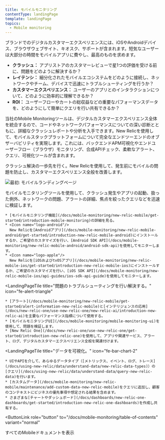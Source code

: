 ```yaml
---
title: モバイルモニタリング
contentType: landingPage
template: landingPage
topics:
  - Mobile monitoring
---
```


ブランドでのデジタルカスタマーエクスペリエンスには、iOSやAndroidデバイス、ブラウザウェブサイト、キオスク、サポートが含まれます。短気なユーザーは大部分の時間をモバイルアプリに費やし、最高のものを求めます。

* **クラッシュ：** アプリストアのカスタマーレビューで星1つの評価を受ける前に、問題をどのように解決するか？
* **レイテンシ：** 細分化されたモバイルエコシステムをどのように接続し、ネットワークやチーム、デバイスで迅速にトラブルシューティングを行うか？
* **カスタマーエクスペリエンス：** ユーザーのアプリとのインタラクションについて、どのように効率的に理解できるか？
* **ROI：** ユーザーフローやカートの総収益などの重要なパフォーマンスデータを、どのようにして簡単にクエリを行い共有できるか？

当社のMobile Monitoringツールは、デジタルカスタマーエクスペリエンス全体を統合するので、コードやネットワークパフォーマンスについての深い診断とともに、詳細なクラッシュレポートや分析を入手できます。New Relicを使用して、モバイルスタックプラットフォームについて完全なエンドツーエンドのオブザーバビリティを実現します。これには、バックエンドAPM可視化やエンドユーザーフロー（ブラウザ）モニタリング、合成APIチェック、柔軟なアラート、クエリ、可視化ツールが含まれます。

クラッシュ解決の一歩先を行く。New Relicを使用して、発生前にモバイルの問題を防止し、カスタマーエクスペリエンス全般を改善します。

![最初: モバイルランディングページ](./images/mobile-nrOne-crash-edit.png "最初: モバイルランディングページ")

モバイルモニタリングツールを使用して、クラッシュ発生やアプリの起動、扱った例外、ネットワークの問題、アラートの詳細、焦点を絞ったクエリなどを迅速に検証します。

<LandingPageTileGrid>
  <LandingPageTile
    title="始めてみましょう。"
    icon="fe-check-square"
  >


    * [モバイルモニタリング機能](/docs/mobile-monitoring/new-relic-mobile/get-started/introduction-mobile-monitoring)の詳細を見る。
    * <Icon name="logo-android"/>
      New Relicを[Androidアプリ](/docs/mobile-monitoring/new-relic-mobile-android/get-started/introduction-new-relic-mobile-android)にインストールするか、ご希望のカスタマイズを行い、[Android SDK API](/docs/mobile-monitoring/new-relic-mobile-android/android-sdk-api)を使用してモニターします。
    * <Icon name="logo-apple"/>
      New Relicを[iOSおよびtvOSアプリ](/docs/mobile-monitoring/new-relic-mobile-ios/get-started/introduction-new-relic-mobile-ios)にインストールするか、ご希望のカスタマイズを行い、[iOS SDK API](/docs/mobile-monitoring/new-relic-mobile-ios/api-guides/ios-sdk-api-guide)を使用してモニターします。
  </LandingPageTile>

  <LandingPageTile
    title="問題のトラブルシューティングを行い解決する。"
    icon="fe-alert-triangle"
  >


    * [アラート](/docs/mobile-monitoring/new-relic-mobile/get-started/alert-information-new-relic-mobile)と[インテリジェンスの応用](/docs/new-relic-one/use-new-relic-one/new-relic-ai/introduction-new-relic-ai)を主要なパフォーマンス指標について使用する。
    * [モバイルモニタリングUI](/docs/mobile-monitoring/mobile-monitoring-ui)を使用して、問題を検証します。
    * [New Relic One](/docs/new-relic-one/use-new-relic-one/get-started/introduction-new-relic-one)を使用して、アプリや関連サービス、アラート、ログ、デジタルカスタマーエクスペリエンス全般を関連付けます。
  </LandingPageTile>

  <LandingPageTile
    title="データを可視化。"
    icon="fe-bar-chart-2"
  >


    * UIやAPIを介して、あらゆるデータタイプ（[メトリックス、イベント、ログ、トレース](/docs/using-new-relic/data/understand-data/new-relic-data-types)）の[クエリ](/docs/using-new-relic/data/understand-data/query-new-relic-data)を行います。
    * [カスタムデータ](/docs/mobile-monitoring/new-relic-mobile/maintenance/add-custom-data-new-relic-mobile)をクエリに追加し、顧客のコンテキストにビジネスの優先事項や想定される結果を含めます。
    * さまざまな[チャートやダッシュボード](/docs/dashboards/new-relic-one-dashboards/get-started/introduction-new-relic-one-dashboards)を作成し共有する。
  </LandingPageTile>
</LandingPageTileGrid>

<ButtonLink
  role="button"
  to="/docs/mobile-monitoring/table-of-contents"
  variant="normal"
>
  すべてのMobileドキュメントを表示
</ButtonLink>
